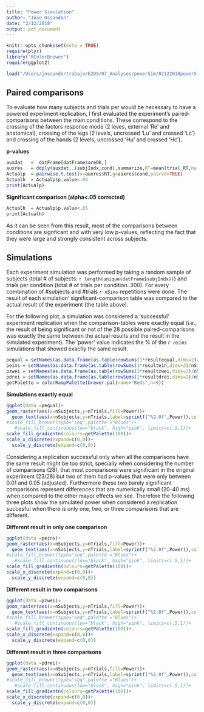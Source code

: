 ```yaml
---
title: "Power Simulation"
author: "Jose Ossandon"
date: "2/12/2018"
output: pdf_document
---
```


```r
knitr::opts_chunk$set(echo = TRUE)
require(plyr)
library("RColorBrewer")
require(ggplot2)

load("/Users/jossando/trabajo/E299/07_Analyses/powerSim/02122018powerSim.R")
```
## Paired comparisons

To evaluate how many subjects and trials per  would be necessary to have a powered experiment replication, I first evaluated the experiment's paired-comparisons between the main conditions. These correspond to the crossing of the factors response mode (2 leves, external 'Re' and anatomical), crossing of the legs (2 levels, uncrossed 'Lu' and crossed 'Lc') and crossing of the hands (2 levels, uncrossed 'Hu' and crossed 'Hc').

**p-values**
```r
auxdat   =  datFrame[datFrame$areOK,]
auxres   = ddply(auxdat,.(subjIndx,cond),summarize,RT=mean(trial_RT,na.rm=T))
Actualp  = pairwise.t.test(x=auxres$RT,g=auxres$cond,paired=TRUE)
Actualh  = Actualp$p.value<.05
print(Actualp)
```

**Significant comparison (alpha<.05 corrected)**
```r
Actualh  = Actualp$p.value<.05
print(Actualh)
```

As it can be seen from this result, most of the comparisons between conditions are signficant and with very low p-values, reflecting the fact that they were large and strongly consistent across subjects.
\pagebreak

## Simulations
Each experiment simulation was performed by taking a random sample of subjects (total # of subjects: `r length(unique(datFrame$subjIndx))`) and trials per condition (total # of trials per condition: 300). For every combination of #subjects and #trials *`r nSims`* repetitions were done. The result of each simulation' significant-comparison table was compared to the actual result of the experiment (the table above).

For the following plot, a simulation was considered a 'successful' experiment replication when the comparison-tables were exactly equal (i.e., the result of being significant or not of the 28 possible paired-comparisons was exactly the same between the actual results and the result in the simulated experiment). The 'power' value indicates the % of the *`r nSims`* simulations that showed exactly the same result.   

```r
pequal = setNames(as.data.frame(as.table(rowSums(1*resultequal,dims=2)/nSims*100)),c("nSubjects","nTrials","Power"))
peins = setNames(as.data.frame(as.table(rowSums(1*resultein,dims=2)/nSims*100)),c("nSubjects","nTrials","Power"))
pzwei = setNames(as.data.frame(as.table(rowSums(1*resultzwei,dims=2)/nSims*100)),c("nSubjects","nTrials","Power"))
pdrei = setNames(as.data.frame(as.table(rowSums(1*resultdrei,dims=2)/nSims*100)),c("nSubjects","nTrials","Power"))
getPalette = colorRampPalette(brewer.pal(name="Reds",n=9))
```


**Simulations exactly equal**

```r

ggplot(data =pequal)+
geom_raster(aes(x=nSubjects,y=nTrials,fill=Power))+
  geom_text(aes(x=nSubjects,y=nTrials,label=sprintf("%2.0f",Power)),color="black",size=2)+
#scale_fill_brewer(type="seq",palette ="Blues")+
   #scale_fill_continuous(low="black", high="pink", limits=c(.5,1))+
scale_fill_gradientn(colours=getPalette(100))+
scale_x_discrete(expand=c(0,0))+
  scale_y_discrete(expand=c(0,0))
```

Considering a replication successful only when all the comparisons have the same result might be too strict, specially when considering the number of comparisons (28), that most comparisons were significant in the original experiment (23/28) but two of them had p-values that were only between 0.01 and 0.05 (adjusted). Furthermore these two barely significant comparisons represent differences that are numerically small (20-40 ms) when compared to the other mayor effects we see. Therefore the following three plots show the simulated power when considered a replication succesful when there is only one, two, or three comparisons that are different. 

\pagebreak

**Different result in only one comparison**

```r
ggplot(data =peins)+
geom_raster(aes(x=nSubjects,y=nTrials,fill=Power))+
  geom_text(aes(x=nSubjects,y=nTrials,label=sprintf("%2.0f",Power)),color="black",size=2)+
#scale_fill_brewer(type="seq",palette ="Blues")+
   #scale_fill_continuous(low="black", high="pink", limits=c(.5,1))+
scale_fill_gradientn(colours=getPalette(100))+
scale_x_discrete(expand=c(0,0))+
  scale_y_discrete(expand=c(0,0))
```

**Different result in two comparisons**

```r

  
ggplot(data =pzwei)+
geom_raster(aes(x=nSubjects,y=nTrials,fill=Power))+
  geom_text(aes(x=nSubjects,y=nTrials,label=sprintf("%2.0f",Power)),color="black",size=2)+
#scale_fill_brewer(type="seq",palette ="Blues")+
   #scale_fill_continuous(low="black", high="pink", limits=c(.5,1))+
scale_fill_gradientn(colours=getPalette(100))+
scale_x_discrete(expand=c(0,0))+
  scale_y_discrete(expand=c(0,0))
```

**Different result in three comparisons**

```r
ggplot(data =pdrei)+
geom_raster(aes(x=nSubjects,y=nTrials,fill=Power))+
  geom_text(aes(x=nSubjects,y=nTrials,label=sprintf("%2.0f",Power)),color="black",size=2)+
#scale_fill_brewer(type="seq",palette ="Blues")+
   #scale_fill_continuous(low="black", high="pink", limits=c(.5,1))+
scale_fill_gradientn(colours=getPalette(100))+
scale_x_discrete(expand=c(0,0))+
  scale_y_discrete(expand=c(0,0))
```


